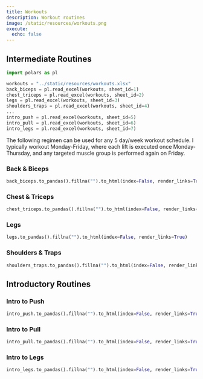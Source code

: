 ```yaml
---
title: Workouts
description: Workout routines
image: /static/resources/workouts.png
execute:
  echo: false
---
```


## Intermediate Routines

```python
import polars as pl

workouts = "../static/resources/workouts.xlsx"
back_biceps = pl.read_excel(workouts, sheet_id=1)
chest_triceps = pl.read_excel(workouts, sheet_id=2)
legs = pl.read_excel(workouts, sheet_id=3)
shoulders_traps = pl.read_excel(workouts, sheet_id=4)
...
intro_push = pl.read_excel(workouts, sheet_id=5)
intro_pull = pl.read_excel(workouts, sheet_id=6)
intro_legs = pl.read_excel(workouts, sheet_id=7)
```

The following regimen can be used for any 5 day/week workout schedule. I typically workout Monday-Friday, where each lift is executed once Monday-Thursday, and any targeted muscle group is performed again on Friday.

### Back & Biceps

```python
back_biceps.to_pandas().fillna("").to_html(index=False, render_links=True)
```

### Chest & Triceps

```python
chest_triceps.to_pandas().fillna("").to_html(index=False, render_links=True)
```

### Legs

```python
legs.to_pandas().fillna("").to_html(index=False, render_links=True)
```

### Shoulders & Traps

```python
shoulders_traps.to_pandas().fillna("").to_html(index=False, render_links=True)
```

## Introductory Routines

### Intro to Push

```python
intro_push.to_pandas().fillna("").to_html(index=False, render_links=True)
```

### Intro to Pull

```python
intro_pull.to_pandas().fillna("").to_html(index=False, render_links=True)
```

### Intro to Legs

```python
intro_legs.to_pandas().fillna("").to_html(index=False, render_links=True)
```
